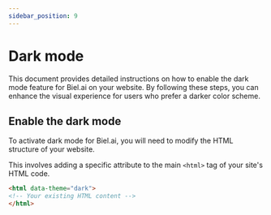 ```yaml
---
sidebar_position: 9
---
```


# Dark mode

This document provides detailed instructions on how to enable the dark mode feature for Biel.ai on your website.
By following these steps, you can enhance the visual experience for users who prefer a darker color scheme.

## Enable the dark mode

To activate dark mode for Biel.ai, you will need to modify the HTML structure of your website. 

This involves adding a specific attribute to the main `<html>` tag of your site's HTML code.

```html
<html data-theme="dark">
<!-- Your existing HTML content -->
</html>
```